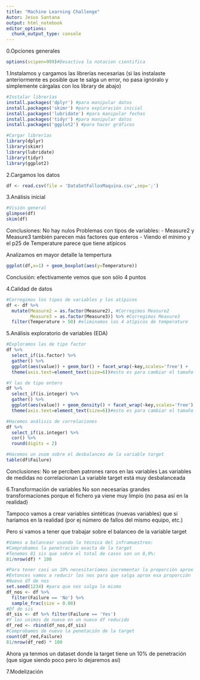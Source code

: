 ```yaml
---
title: "Machine Learning Challenge"
Autor: Jesus Santana
output: html_notebook
editor_options: 
  chunk_output_type: console
---
```


0.Opciones generales
```r
options(scipen=999)#Desactiva la notacion cientifica
```

1.Instalamos y cargamos las librerías necesarias (si las instalaste anteriormente es posible que te salga un error, no pasa ignóralo y simplemente cárgalas con los library de abajo)
```r
#Instalar librerías
install.packages('dplyr') #para manipular datos
install.packages('skimr') #para exploración inicial
install.packages('lubridate') #para manipular fechas
install.packages('tidyr') #para manipular datos
install.packages('ggplot2') #para hacer gráficos

#Cargar librerías
library(dplyr)
library(skimr)
library(lubridate)
library(tidyr)
library(ggplot2)
```

2.Cargamos los datos
```r
df <- read.csv(file = 'DataSetFallosMaquina.csv',sep=';')
```

3.Análisis inicial
```r
#Visión general
glimpse(df)
skim(df)
```
Conclusiones:
No hay nulos
Problemas con tipos de variables:
- Measure2 y Measure3 también parecen más factores que enteros
- Viendo el mínimo y el p25 de Temperature parece que tiene atípicos

Analizamos en mayor detalle la tempertura
```r
ggplot(df,x=1) + geom_boxplot(aes(y=Temperature))
```
Conclusión: efectivamente vemos que son sólo 4 puntos

4.Calidad de datos
```r
#Corregimos los tipos de variables y los atípicos
df <- df %>%
  mutate(Measure2 = as.factor(Measure2), #Corregimos Measure2
         Measure3 = as.factor(Measure3)) %>% #Corregimos Measure3 
  filter(Temperature > 50) #eliminamos los 4 atípicos de temperature
```

5.Análisis exploratorio de variables (EDA)
```r
#Exploramos las de tipo factor
df %>%
  select_if(is.factor) %>%
  gather() %>%
  ggplot(aes(value)) + geom_bar() + facet_wrap(~key,scales='free') +
  theme(axis.text=element_text(size=6))#esto es para cambiar el tamaño del texto del eje y que se lea bien

#Y las de tipo entero
df %>%
  select_if(is.integer) %>%
  gather() %>%
  ggplot(aes(value)) + geom_density() + facet_wrap(~key,scales='free') +
  theme(axis.text=element_text(size=6))#esto es para cambiar el tamaño del texto del eje y que se lea bien

#Hacemos análisis de correlaciones
df %>%
  select_if(is.integer) %>%
  cor() %>% 
  round(digits = 2)

#Hacemos un zoom sobre el desbalanceo de la variable target
table(df$Failure)
```
Conclusiones:
No se perciben patrones raros en las variables
Las variables de medidas no correlacionan
La variable target está muy desbalanceada

6.Transformación de variables
No son necesarias grandes transformaciones porque el fichero ya viene muy limpio (no pasa así en la realidad)

Tampoco vamos a crear variables sintéticas (nuevas variables) que sí haríamos en la realidad (por ej número de fallos del mismo equipo, etc.)

Pero sí vamos a tener que trabajar sobre el balanceo de la variable target
```r
#Vamos a balancear usando la técnica del inframuestreo:
#Comprobamos la penetración exacta de la target
#Tenemos 81 sis que sobre el total de casos son un 0,9%:
81/nrow(df) * 100

#Para tener casi un 10% necesitaríamos incrementar la proporción aprox en x10
#Entonces vamos a reducir los nos para que salga aprox esa proporción
#Nuevo df de nos
set.seed(1234) #para que nos salga lo mismo
df_nos <- df %>%
  filter(Failure == 'No') %>%
  sample_frac(size = 0.08)
#Df de sis
df_sis <- df %>% filter(Failure == 'Yes')
#Y los unimos de nuevo en un nuevo df reducido
df_red <- rbind(df_nos,df_sis)
#Comprobamos de nuevo la penetación de la target
count(df_red,Failure)
81/nrow(df_red) * 100
```
Ahora ya tenmos un dataset donde la target tiene un 10% de penetración (que sigue siendo poco pero lo dejaremos así)

7.Modelización
